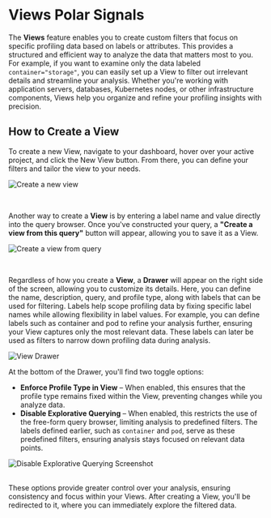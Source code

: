 # Views Polar Signals 


The **Views** feature enables you to create custom filters that focus on specific profiling data based on labels or attributes. This provides a structured and efficient way to analyze the data that matters most to you.
For example, if you want to examine only the data labeled `container="storage"`, you can easily set up a View to filter out irrelevant details and streamline your analysis. Whether you're working with application servers, databases, Kubernetes nodes, or other infrastructure components, Views help you organize and refine your profiling insights with precision.

## How to Create a View

To create a new View, navigate to your dashboard, hover over your active project, and click the New View button. From there, you can define your filters and tailor the view to your needs.

<BrowserWindow>

![Create a new view](../static/img/View1.png)

</BrowserWindow>

<br />

Another way to create a **View** is by entering a label name and value directly into the query browser. Once you've constructed your query, a **"Create a view from this query"** button will appear, allowing you to save it as a View.

<BrowserWindow>

![Create a view from query](../static/img/View2.png)

</BrowserWindow>

<br />

Regardless of how you create a **View**, a **Drawer** will appear on the right side of the screen, allowing you to customize its details. Here, you can define the name, description, query, and profile type, along with labels that can be used for filtering. Labels help scope profiling data by fixing specific label names while allowing flexibility in label values. For example, you can define labels such as container and pod to refine your analysis further, ensuring your View captures only the most relevant data. These labels can later be used as filters to narrow down profiling data during analysis.

<BrowserWindow>

![View Drawer](../static/img/View3.png)

</BrowserWindow>

At the bottom of the Drawer, you'll find two toggle options:

* **Enforce Profile Type in View** – When enabled, this ensures that the profile type remains fixed within the View, preventing changes while you analyze data.
* **Disable Explorative Querying** – When enabled, this restricts the use of the free-form query browser, limiting analysis to predefined filters. The labels defined earlier, such as `container` and `pod`, serve as these predefined filters, ensuring analysis stays focused on relevant data points.

<BrowserWindow>

![Disable Explorative Querying Screenshot](../static/img/View4.png)

</BrowserWindow>

<br />
These options provide greater control over your analysis, ensuring consistency and focus within your Views.
After creating a View, you'll be redirected to it, where you can immediately explore the filtered data.

